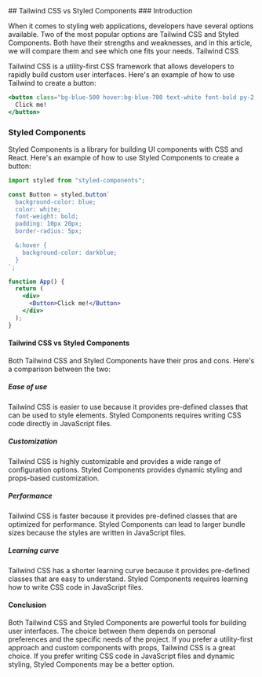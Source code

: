 
<div className="flex flex-col px-8 max-w-[800px] m-auto gap-2 py-4">
    ## Tailwind CSS vs Styled Components
### Introduction

When it comes to styling web applications, developers have several options available. Two of the most popular options are Tailwind CSS and Styled Components. Both have their strengths and weaknesses, and in this article, we will compare them and see which one fits your needs.
Tailwind CSS

Tailwind CSS is a utility-first CSS framework that allows developers to rapidly build custom user interfaces. Here's an example of how to use Tailwind to create a button:

```jsx
<button class="bg-blue-500 hover:bg-blue-700 text-white font-bold py-2 px-4 rounded">
  Click me!
</button>
```

### Styled Components

Styled Components is a library for building UI components with CSS and React. Here's an example of how to use Styled Components to create a button:

```jsx
import styled from "styled-components";

const Button = styled.button`
  background-color: blue;
  color: white;
  font-weight: bold;
  padding: 10px 20px;
  border-radius: 5px;

  &:hover {
    background-color: darkblue;
  }
`;

function App() {
  return (
    <div>
      <Button>Click me!</Button>
    </div>
  );
}
```

#### Tailwind CSS vs Styled Components

Both Tailwind CSS and Styled Components have their pros and cons. Here's a comparison between the two:

##### Ease of use

Tailwind CSS is easier to use because it provides pre-defined classes that can be used to style elements. Styled Components requires writing CSS code directly in JavaScript files.

##### Customization

Tailwind CSS is highly customizable and provides a wide range of configuration options. Styled Components provides dynamic styling and props-based customization.

##### Performance

Tailwind CSS is faster because it provides pre-defined classes that are optimized for performance. Styled Components can lead to larger bundle sizes because the styles are written in JavaScript files.

##### Learning curve

Tailwind CSS has a shorter learning curve because it provides pre-defined classes that are easy to understand. Styled Components requires learning how to write CSS code in JavaScript files.

#### Conclusion

Both Tailwind CSS and Styled Components are powerful tools for building user interfaces. The choice between them depends on personal preferences and the specific needs of the project. If you prefer a utility-first approach and custom components with props, Tailwind CSS is a great choice. If you prefer writing CSS code in JavaScript files and dynamic styling, Styled Components may be a better option.

</div>
